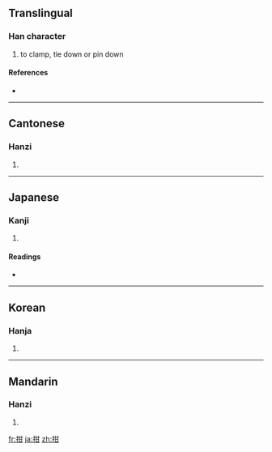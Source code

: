 ==Translingual==

===Han character===
{{Han char|rn=64|rad=手|as=05|sn=8|four=5407<sub>0</sub>|canj=手廿一 (QTM)}}

# to clamp, tie down or pin down

====References====
* {{Han ref|kx=0425.110|dkj=11956|dj=0773.160|hdz=31848.030|uh=62D1|ud=25297|bh=CCB5|bd=52405}}

----

==Cantonese==

===Hanzi===
{{yue-hanzi|jyut=|y=kim4}}

# {{defn|Cantonese|sort=手05}}

----

==Japanese==

===Kanji===
{{ja-kanji|grade=|rs=手05}}

# {{defn|Japanese|sort=手05}}

====Readings====
* {{ja-readings|on=[[かん]] (kan), [[けん]] (ken)|kun=[[はさむ]] (hasamu), [[つぐむ]] (tsugumu)}}

----

==Korean==

===Hanja===
{{ko-hanja|hangeul=겸|eumhun=|rv=gyeom|mr=kyŏm|y=kyem}}

# {{defn|Korean|sort=手05}}

----

==Mandarin==

===Hanzi===
{{cmn-hanzi|pin=[[qián]] ([[qian2]])|wg=ch'ien<sup>2</sup>}}

# {{defn|Mandarin|sort=手05}}

[[fr:拑]]
[[ja:拑]]
[[zh:拑]]